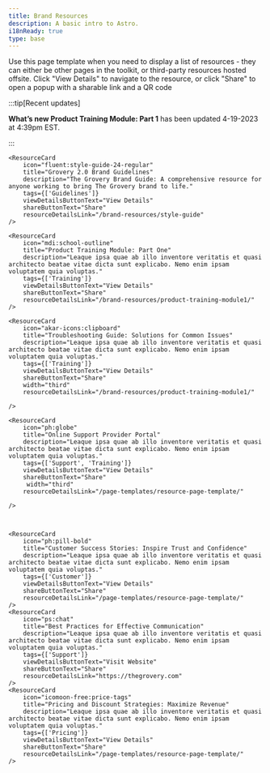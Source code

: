 ```yaml
---
title: Brand Resources
description: A basic intro to Astro.
i18nReady: true
type: base
---
```


Use this page template when you need to display a list of resources - they can either be other pages in the toolkit, or third-party resources hosted offsite.  Click "View Details" to navigate to the resource, or click "Share" to open a popup with a sharable link and a QR code

:::tip[Recent updates]

**What’s new Product Training Module: Part 1** has been updated 4-19-2023 at 4:39pm EST.

::: 

<div class="tag-filter-container">
	<TagFilter tags={['Guidelines', 'Training', 'Support', 'Customer', 'Pricing']} />
</div>

<div class="resource-card-container">
  
	
    <ResourceCard 
		icon="fluent:style-guide-24-regular" 
		title="Grovery 2.0 Brand Guidelines" 
		description="The Grovery Brand Guide: A comprehensive resource for anyone working to bring The Grovery brand to life." 
		tags={['Guidelines']} 
		viewDetailsButtonText="View Details" 
		shareButtonText="Share" 
		resourceDetailsLink="/brand-resources/style-guide" 
	/>
    
	<ResourceCard 
		icon="mdi:school-outline" 
		title="Product Training Module: Part One" 
		description="Leaque ipsa quae ab illo inventore veritatis et quasi architecto beatae vitae dicta sunt explicabo. Nemo enim ipsam voluptatem quia voluptas." 
		tags={['Training']} 
		viewDetailsButtonText="View Details" 
		shareButtonText="Share" 
		resourceDetailsLink="/brand-resources/product-training-module1/" 
	/>
    
    <ResourceCard
		icon="akar-icons:clipboard"  
		title="Troubleshooting Guide: Solutions for Common Issues" 
		description="Leaque ipsa quae ab illo inventore veritatis et quasi architecto beatae vitae dicta sunt explicabo. Nemo enim ipsam voluptatem quia voluptas." 
		tags={['Training']} 
		viewDetailsButtonText="View Details" 
		shareButtonText="Share" 
		width="third" 
		resourceDetailsLink="/brand-resources/product-training-module1/" 

	/>

	<ResourceCard 
		icon="ph:globe" 
		title="Online Support Provider Portal" 
		description="Leaque ipsa quae ab illo inventore veritatis et quasi architecto beatae vitae dicta sunt explicabo. Nemo enim ipsam voluptatem quia voluptas." 
		tags={['Support', 'Training']} 
		viewDetailsButtonText="View Details" 
		shareButtonText="Share" 
		 width="third" 
		resourceDetailsLink="/page-templates/resource-page-template/" 

	/>
	
	
	
	<ResourceCard 
		icon="ph:pill-bold" 
		title="Customer Success Stories: Inspire Trust and Confidence" 
		description="Leaque ipsa quae ab illo inventore veritatis et quasi architecto beatae vitae dicta sunt explicabo. Nemo enim ipsam voluptatem quia voluptas." 
		tags={['Customer']} 
		viewDetailsButtonText="View Details" 
		shareButtonText="Share" 
		resourceDetailsLink="/page-templates/resource-page-template/" 
	/>
	<ResourceCard 
		icon="ps:chat" 
		title="Best Practices for Effective Communication" 
		description="Leaque ipsa quae ab illo inventore veritatis et quasi architecto beatae vitae dicta sunt explicabo. Nemo enim ipsam voluptatem quia voluptas." 
		tags={['Support']} 
		viewDetailsButtonText="Visit Website" 
		shareButtonText="Share" 
		resourceDetailsLink="https://thegrovery.com" 
	/>
	<ResourceCard 
		icon="icomoon-free:price-tags" 
		title="Pricing and Discount Strategies: Maximize Revenue" 
		description="Leaque ipsa quae ab illo inventore veritatis et quasi architecto beatae vitae dicta sunt explicabo. Nemo enim ipsam voluptatem quia voluptas." 
		tags={['Pricing']} 
		viewDetailsButtonText="View Details" 
		shareButtonText="Share" 
		resourceDetailsLink="/page-templates/resource-page-template/" 
	/>


</div>